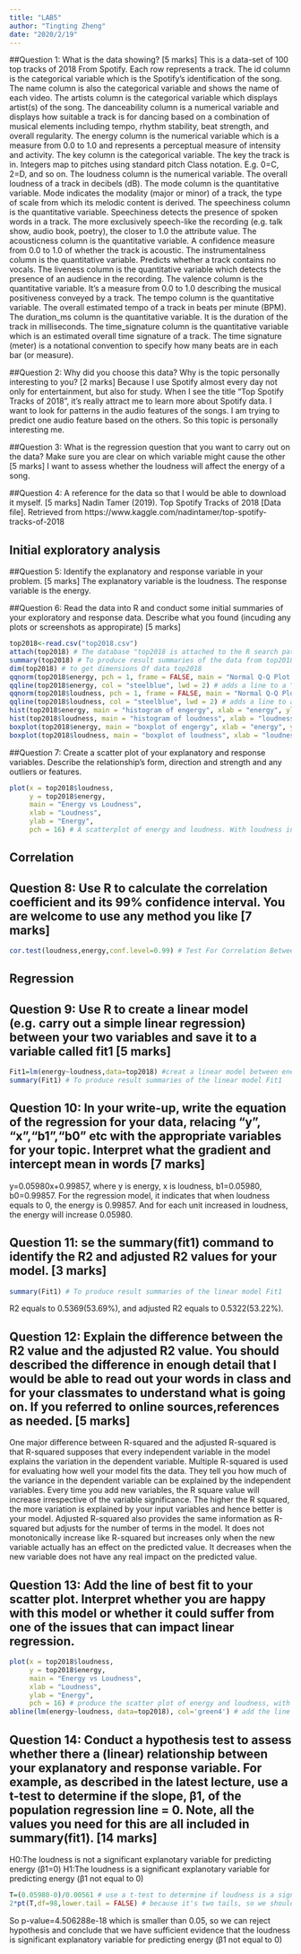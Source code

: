 ```yaml
---
title: "LAB5"
author: "Tingting Zheng"
date: "2020/2/19"
---
```


##Question 1: What is the data showing? [5 marks]
This is a data-set of 100 top tracks of 2018 From Spotify. Each row represents a track. The id column is the categorical variable which is the Spotify’s identification of the song. The name column is also the categorical variable and shows the name of each video. The artists column is the categorical variable which displays artist(s) of the song. The danceability column is a numerical variable and displays how suitable a track is for dancing based on a combination of musical elements including tempo, rhythm stability, beat strength, and overall regularity. The energy column is the numerical variable which is a measure from 0.0 to 1.0 and represents a perceptual measure of intensity and activity. The key column is the categorical variable. The key the track is in. Integers map to pitches using standard pitch Class notation. E.g. 0=C, 2=D, and so on. The loudness column is the numerical variable. The overall loudness of a track in decibels (dB). The mode column is the quantitative variable. Mode indicates the modality (major or minor) of a track, the type of scale from which its melodic content is derived. The speechiness column is the quantitative variable. Speechiness detects the presence of spoken words in a track. The more exclusively speech-like the recording (e.g. talk show, audio book, poetry), the closer to 1.0 the attribute value. The acousticness column is the quantitative variable. A confidence measure from 0.0 to 1.0 of whether the track is acoustic. The instrumentalness column is the quantitative variable. Predicts whether a track contains no vocals. The liveness column is the quantitative variable which detects the presence of an audience in the recording. The valence column is the quantitative variable. It’s a measure from 0.0 to 1.0 describing the musical positiveness conveyed by a track. The tempo column is the quantitative variable. The overall estimated tempo of a track in beats per minute (BPM). The duration_ms column is the quantitative variable. It is the duration of the track in milliseconds. The time_signature column is the quantitative variable which is an estimated overall time signature of a track. The time signature (meter) is a notational convention to specify how many beats are in each bar (or measure).

##Question 2: Why did you choose this data? Why is the topic personally interesting to you? [2 marks]
Because I use Spotify almost every day not only for entertainment, but also for study. When I see the title "Top Spotify Tracks of 2018", it's really attract me to learn more about Spotify data. 
I want to look for patterns in the audio features of the songs. I am trying to predict one audio feature based on the others. So this topic is personally interesting me.

##Question 3: What is the regression question that you want to carry out on the data? Make sure you are clear on which variable might cause the other [5 marks]
I want to assess whether the loudness will affect the energy of a song. 

##Question 4: A reference for the data so that I would be able to download it myself. [5 marks]
Nadin Tamer (2019). Top Spotify Tracks of 2018 [Data file]. Retrieved from https://www.kaggle.com/nadintamer/top-spotify-tracks-of-2018


## Initial exploratory analysis

##Question 5: Identify the explanatory and response variable in your problem. [5 marks]
The explanatory variable is the loudness.
The response variable is the energy.

##Question 6: Read the data into R and conduct some initial summaries of your exploratory and response data. Describe what you found (incuding any plots or screenshots as appropirate) [5 marks]
```r
top2018<-read.csv("top2018.csv")
attach(top2018) # The database "top2018 is attached to the R search path
summary(top2018) # To produce result summaries of the data from top2018.
dim(top2018) # to get dimensions Of data top2018
qqnorm(top2018$energy, pch = 1, frame = FALSE, main = "Normal Q-Q Plot for Energy") # produces a normal QQ plot of the value energy
qqline(top2018$energy, col = "steelblue", lwd = 2) # adds a line to a “theoretical”, by default normal, quantile-quantile plot
qqnorm(top2018$loudness, pch = 1, frame = FALSE, main = "Normal Q-Q Plot for Loudness") # produces a normal QQ plot of the value loudness
qqline(top2018$loudness, col = "steelblue", lwd = 2) # adds a line to a “theoretical”, by default normal, quantile-quantile plot
hist(top2018$energy, main = "histogram of engergy", xlab = "energy", ylab = "frequency") # produce a histogram of energy
hist(top2018$loudness, main = "histogram of loudness", xlab = "loudness", ylab = "dB") # produce a histogram of loudness
boxplot(top2018$energy, main = "boxplot of engergy", xlab = "energy", ylab = "frequency") # produce a boxplot of engergy
boxplot(top2018$loudness, main = "boxplot of loudness", xlab = "loudness", ylab = "dB") # produce a boxplot of loudness
```

##Question 7: Create a scatter plot of your explanatory and response variables. Describe the relationship’s form, direction and strength and any outliers or features.
```r
plot(x = top2018$loudness, 
     y = top2018$energy, 
     main = "Energy vs Loudness",
     xlab = "Loudness", 
     ylab = "Energy",  
     pch = 16) # A scatterplot of energy and loudness. With loudness in the x-axis, energy in the y-axis.

```


## Correlation

## Question 8: Use R to calculate the correlation coefficient and its 99% confidence interval. You are welcome to use any method you like [7 marks]
```r
cor.test(loudness,energy,conf.level=0.99) # Test For Correlation Between loudness and energy and it's 99% confidence interval
```


## Regression


## Question 9: Use R to create a linear model (e.g. carry out a simple linear regression) between your two variables and save it to a variable called fit1 [5 marks]
```r
Fit1=lm(energy~loudness,data=top2018) #creat a linear model between energy and loudness
summary(Fit1) # To produce result summaries of the linear model Fit1
```


## Question 10: In your write-up, write the equation of the regression for your data, relacing “y”, “x”,“b1”,“b0” etc with the appropriate variables for your topic. Interpret what the gradient and intercept mean in words [7 marks]
y=0.05980x+0.99857, where y is energy, x is loudness, b1=0.05980, b0=0.99857.
For the regression model, it indicates that when loudness equals to 0, the energy is 0.99857. And for each unit increased in loudness, the energy will increase 0.05980.

## Question 11: se the summary(fit1) command to identify the R2 and adjusted R2 values for your model. [3 marks]
```r
summary(Fit1) # To produce result summaries of the linear model Fit1
```
R2 equals to 0.5369(53.69%), and adjusted R2 equals to 0.5322(53.22%).

## Question 12: Explain the difference between the R2 value and the adjusted R2 value. You should described the difference in enough detail that I would be able to read out your words in class and for your classmates to understand what is going on. If you referred to online sources,references as needed. [5 marks]
One major difference between R-squared and the adjusted R-squared is that R-squared supposes that every independent variable in the model explains the variation in the dependent variable. Multiple R-squared is used for evaluating how well your model fits the data. They tell you how much of the variance in the dependent variable can be explained by the independent variables. Every time you add new variables, the R square value will increase irrespective of the variable significance. The higher the R squared, the more variation is explained by your input variables and hence better is your model. Adjusted R-squared also provides the same information as R-squared but adjusts for the number of terms in the model. It does not monotonically increase like R-squared but increases only when the new variable actually has an effect on the predicted value. It decreases when the new variable does not have any real impact on the predicted value.

## Question 13: Add the line of best fit to your scatter plot. Interpret whether you are happy with this model or whether it could suffer from one of the issues that can impact linear regression.
```r
plot(x = top2018$loudness, 
     y = top2018$energy,  
     main = "Energy vs Loudness",
     xlab = "Loudness", 
     ylab = "Energy", 
     pch = 16) # produce the scatter plot of energy and loudness, with loudness in the x-axis, energy in the y-axis
abline(lm(energy~loudness, data=top2018), col='green4') # add the line of the best fit into the scatter plot
```

## Question 14: Conduct a hypothesis test to assess whether there a (linear) relationship between your explanatory and response variable. For example, as described in the latest lecture, use a t-test to determine if the slope, β1, of the population regression line = 0. Note, all the values you need for this are all included in summary(fit1). [14 marks]
H0:The loudness is not a significant explanotary variable for predicting energy (β1=0)
H1:The loudness is a significant explanotary variable for predicting energy (β1 not equal to 0)
```r
T=(0.05980-0)/0.00561 # use a t-test to determine if loudness is a significant explanotary variable for energy
2*pt(T,df=98,lower.tail = FALSE) # because it's two tails, so we should times two to get the p-value
```
So p-value=4.506288e-18 which is smaller than 0.05, so we can reject hypothesis and conclude that we have sufficient evidence that the loudness is significant explanatory variable for predicting energy (β1 not equal to 0)
